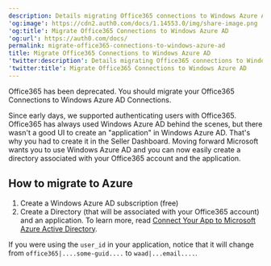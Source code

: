 ```yaml
---
description: Details migrating Office365 connections to Windows Azure AD.
'og:image': https://cdn2.auth0.com/docs/1.14553.0/img/share-image.png
'og:title': Migrate Office365 Connections to Windows Azure AD
'og:url': https://auth0.com/docs/
permalink: migrate-office365-connections-to-windows-azure-ad
title: Migrate Office365 Connections to Windows Azure AD
'twitter:description': Details migrating Office365 connections to Windows Azure AD.
'twitter:title': Migrate Office365 Connections to Windows Azure AD
---
```

Office365 has been deprecated. You should migrate your Office365 Connections to Windows Azure AD Connections.

Since early days, we supported authenticating users with Office365. Office365 has always used Windows Azure AD behind the scenes, but there wasn't a good UI to create an "application" in Windows Azure AD. That's why you had to create it in the Seller Dashboard. Moving forward Microsoft wants you to use Windows Azure AD and you can now easily create a directory associated with your Office365 account and the application.

## How to migrate to Azure

1. Create a Windows Azure AD subscription (free)
2. Create a Directory (that will be associated with your Office365 account) and an application. To learn more, read [Connect Your App to Microsoft Azure Active Directory](/docs/authenticate/identity-providers/enterprise-identity-providers/azure-active-directory/v2).

If you were using the `user_id` in your application, notice that it will change from `office365|....some-guid....` to `waad|...email....`.
